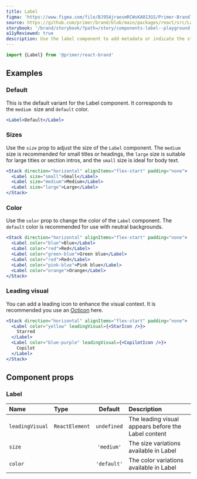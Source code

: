 ```yaml
---
title: Label
figma: 'https://www.figma.com/file/BJ95AjraesmRCWsKA013GS/Primer-Brand?node-id=6084-28401'
source: https://github.com/primer/brand/blob/main/packages/react/src/Label/Label.tsx
storybook: '/brand/storybook/?path=/story/components-label--playground'
a11yReviewed: true
description: Use the label component to add metadata or indicate the status of items.
---
```




```js
import {Label} from '@primer/react-brand'
```

## Examples

### Default

This is the default variant for the Label component. It corresponds to the `medium`  size and `default` color.

```jsx live
<Label>Default</Label>
```

### Sizes

Use the `size` prop to adjust the size of the `Label` component. The `medium` size is recommended for small titles or headings, the `large` size is suitable for large titles or section intros, and the `small` size is ideal for body text.

```jsx live
<Stack direction="horizontal" alignItems="flex-start" padding="none">
  <Label size="small">Small</Label>
  <Label size="medium">Medium</Label>
  <Label size="large">Large</Label>
</Stack>
```

### Color

Use the `color` prop to change the color of the `Label` component. The `default` color is recommended for use with neutral backgrounds.

```jsx live
<Stack direction="horizontal" alignItems="flex-start" padding="none">
  <Label color="blue">Blue</Label>
  <Label color="red">Red</Label>
  <Label color="green-blue">Green blue</Label>
  <Label color="red">Red</Label>
  <Label color="pink-blue">Pink blue</Label>
  <Label color="orange">Orange</Label>
</Stack>
```

### Leading visual

You can add a leading icon to enhance the visual context. It is recommended you use an [Octicon](https://primer.style/octicons) here.

```jsx live
<Stack direction="horizontal" alignItems="flex-start" padding="none">
  <Label color="yellow" leadingVisual={<StarIcon />}>
    Starred
  </Label>
  <Label color="blue-purple" leadingVisual={<CopilotIcon />}>
    Copilot
  </Label>
</Stack>
```

## Component props

### Label

| Name            | Type                                                   |   Default   | Description                                         |
| :-------------- | :----------------------------------------------------- | :---------: | :-------------------------------------------------- |
| `leadingVisual` | `ReactElement`                                         | `undefined` | The leading visual appears before the Label content |
| `size`          | <PropTableValues values={LabelSizes} addLineBreaks />  | `'medium'`  | The size variations available in Label              |
| `color`         | <PropTableValues values={LabelColors} addLineBreaks /> | `'default'` | The color variations available in Label             |
